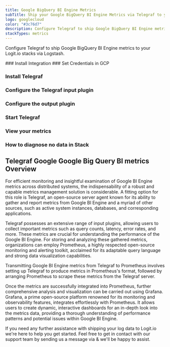 ```yaml
---
title: Google BigQuery BI Engine Metrics
subTitle: Ship your Google BigQuery BI Engine Metrics via Telegraf to your Logit.io Stack
logo: googlecloud
color: "#3c76d7"
description: Configure Telegraf to ship Google BigQuery BI Engine metrics to your Logit.io stacks. Use our Telegraf Google BigQuery BI Engine metrics example configuration.
stackTypes: metrics
---
```


Configure Telegraf to ship Google BigQuery BI Engine metrics to your Logit.io stacks via Logstash.

<Steps>
  ### Install Integration
  <InstallIntegration/>
  ### Set Credentials in GCP

  <SetGCPCredentials intro="Google BI Engine stands as a unique collection of services nestled within Google Cloud. It is meticulously designed for the creation, 
  deployment, and management of business intelligence systems, promoting secure and effective interaction between various software elements in a cloud-based ecosystem."/>

  ### Install Telegraf

  <InstallTelegraf />

  ### Configure the Telegraf input plugin

  <TelegrafStackDriverInput metric_type="bigquerybiengine.googleapis.com"/>

  ### Configure the output plugin

  <TelegrafOutputPlugin />

  ### Start Telegraf

  <StartTelegraf />

  ### View your metrics
  <LaunchStack source="Google_BigQuery_BI_Engine_Metrics_via_Telegraf" utmMedium="metrics" utmCampaign="telegraf-GoogleBigQueryBi-metrics" />

  ### How to diagnose no data in Stack

  <DiagnoseNoData />
</Steps>

## Telegraf Google Google Big Query BI metrics Overview

For efficient monitoring and insightful examination of Google BI Engine metrics across distributed systems, 
the indispensability of a robust and capable metrics management solution is considerable. A fitting option 
for this role is Telegraf, an open-source server agent known for its ability to gather and report metrics 
from Google BI Engine and a myriad of other sources, such as active system instances, databases, and corresponding applications.

Telegraf possesses an extensive range of input plugins, allowing users to collect important metrics such 
as query counts, latency, error rates, and more. These metrics are crucial for understanding the performance 
of the Google BI Engine. For storing and analyzing these gathered metrics, organizations can employ 
Prometheus, a highly respected open-source monitoring and alerting toolkit, acclaimed for its adaptable 
query language and strong data visualization capabilities.

Transmitting Google BI Engine metrics from Telegraf to Prometheus involves setting up Telegraf to produce 
metrics in Prometheus's format, followed by arranging Prometheus to scrape these metrics from the Telegraf server.

Once the metrics are successfully integrated into Prometheus, further comprehensive analysis and 
visualization can be carried out using Grafana. Grafana, a prime open-source platform renowned for 
its monitoring and observability features, integrates effortlessly with Prometheus. It allows users 
to create dynamic, interactive dashboards for an in-depth look into the metrics data, providing a 
thorough understanding of performance patterns and potential issues within Google BI Engine.

If you need any further assistance with shipping your log data to Logit.io we're here to help you get started. 
Feel free to get in contact with our support team by sending us a message via <IntercomButton text="live chat" /> & we'll be happy to assist.